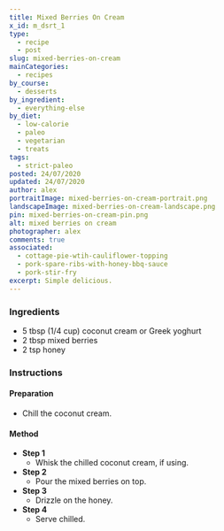 ```yaml
---
title: Mixed Berries On Cream
x_id: m_dsrt_1
type:
  - recipe
  - post
slug: mixed-berries-on-cream
mainCategories: 
  - recipes
by_course:
  - desserts
by_ingredient:
  - everything-else
by_diet:
  - low-calorie
  - paleo
  - vegetarian
  - treats
tags:
  - strict-paleo
posted: 24/07/2020
updated: 24/07/2020
author: alex
portraitImage: mixed-berries-on-cream-portrait.png
landscapeImage: mixed-berries-on-cream-landscape.png
pin: mixed-berries-on-cream-pin.png
alt: mixed berries on cream
photographer: alex
comments: true
associated: 
  - cottage-pie-wtih-cauliflower-topping
  - pork-spare-ribs-with-honey-bbq-sauce
  - pork-stir-fry
excerpt: Simple delicious.
---
```


<Ingredients>

 ### Ingredients
    
  - 5 tbsp (1/4 cup) coconut cream or Greek yoghurt
  - 2 tbsp mixed berries
  - 2 tsp honey

</Ingredients>

<Instructions>

### Instructions

#### Preparation

  - Chill the coconut cream.

#### Method

  - **Step 1**
    - Whisk the chilled coconut cream, if using.
  - **Step 2**
    - Pour the mixed berries on top.
  - **Step 3**
    - Drizzle on the honey.
  - **Step 4**
    - Serve chilled.

</Instructions>



